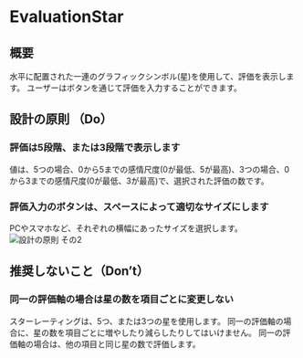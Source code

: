 
<Meta title="EvaluationStar" of={EvaluationStarStories} />

# EvaluationStar

<Canvas>
  <Story of={Component} />
</Canvas>

<Controls of={Component} />

## 概要

水平に配置された一連のグラフィックシンボル(星)を使用して、評価を表示します。 ユーザーはボタンを通じて評価を入力することができます。

## 設計の原則 （Do）

### 評価は5段階、または3段階で表示します

値は、5つの場合、0から5までの感情尺度(0が最低、5が最高)、3つの場合、0から3までの感情尺度(0が最低、3が最高)で、選択された評価の数です。

### 評価入力のボタンは、スペースによって適切なサイズにします

PCやスマホなど、それぞれの横幅にあったサイズを選択します。
![設計の原則 その2](/storybook/images/evaluation_01.jpg)

## 推奨しないこと（Don’t）

### 同一の評価軸の場合は星の数を項目ごとに変更しない

スターレーティングは、5つ、または3つの星を使用します。 同一の評価軸の場合に、星の数を項目ごとに増やしたり減らしたりしてはいけません。 同一の評価軸の場合は、他の項目と同じ星の数で評価します。
